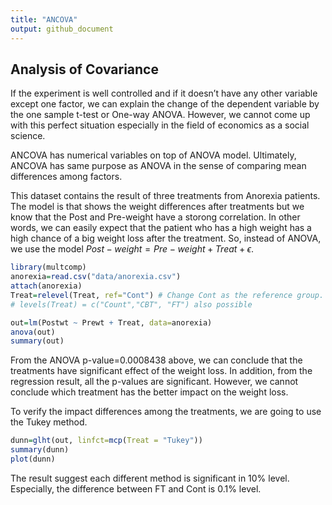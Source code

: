 ```yaml
---
title: "ANCOVA"
output: github_document
---
```


## Analysis of Covariance

If the experiment is well controlled and if it doesn't have any other variable except one factor, we can explain the change of the dependent variable by the one sample t-test or One-way ANOVA. However, we cannot come up with this perfect situation especially in the field of economics as a social science. 

ANCOVA has numerical variables on top of ANOVA model. Ultimately, ANCOVA has same purpose as ANOVA in the sense of comparing mean differences among factors.

This dataset contains the result of three treatments from Anorexia patients. The model is that shows the weight differences after treatments but we know that the Post and Pre-weight have a storong correlation. In other words, we can easily expect that the patient who has a high weight has a high chance of a big weight loss after the treatment. So, instead of ANOVA, we use the model $Post-weight = Pre-weight + Treat + \epsilon$.

```r
library(multcomp)
anorexia=read.csv("data/anorexia.csv")
attach(anorexia)
Treat=relevel(Treat, ref="Cont") # Change Cont as the reference group. 
# levels(Treat) = c("Count","CBT", "FT") also possible

out=lm(Postwt ~ Prewt + Treat, data=anorexia)
anova(out)
summary(out)
```

From the ANOVA p-value=0.0008438 above, we can conclude that the treatments have significant effect of the weight loss. In addition, from the regression result, all the p-values are significant. However, we cannot conclude which treatment has the better impact on the weight loss.

To verify the impact differences among the treatments, we are going to use the Tukey method.

```r
dunn=glht(out, linfct=mcp(Treat = "Tukey"))
summary(dunn)
plot(dunn)
```

The result suggest each different method is significant in 10% level. Especially, the difference between FT and Cont is 0.1% level.
